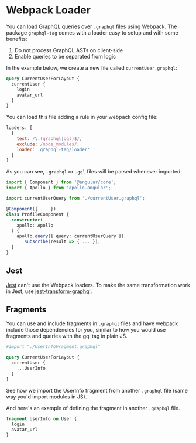 # Webpack Loader

You can load GraphQL queries over `.graphql` files using Webpack. The package `graphql-tag` comes with a loader easy to setup and with some benefits:

1. Do not process GraphQL ASTs on client-side
1. Enable queries to be separated from logic

In the example below, we create a new file called `currentUser.graphql`:

```graphql filename="currentUser.graphql"
query CurrentUserForLayout {
  currentUser {
    login
    avatar_url
  }
}
```

You can load this file adding a rule in your webpack config file:

```js
loaders: [
  {
    test: /\.(graphql|gql)$/,
    exclude: /node_modules/,
    loader: 'graphql-tag/loader'
  }
]
```

As you can see, `.graphql` or `.gql` files will be parsed whenever imported:

```ts
import { Component } from '@angular/core';
import { Apollo } from 'apollo-angular';

import currentUserQuery from './currentUser.graphql';

@Component({ ... })
class ProfileComponent {
  constructor(
    apollo: Apollo
  ) {
    apollo.query({ query: currentUserQuery })
      .subscribe(result => { ... });
  }
}
```

## Jest

[Jest](https://facebook.github.io/jest/) can't use the Webpack loaders. To make the same transformation work in Jest, use [jest-transform-graphql](https://github.com/remind101/jest-transform-graphql).

## Fragments

You can use and include fragments in `.graphql` files and have webpack include those dependencies for you, similar to how you would use fragments and queries with the gql tag in plain JS.

```graphql
#import "./UserInfoFragment.graphql"

query CurrentUserForLayout {
  currentUser {
    ...UserInfo
  }
}
```

See how we import the UserInfo fragment from another `.graphql` file (same way you'd import modules in JS).

And here's an example of defining the fragment in another `.graphql` file.

```graphql
fragment UserInfo on User {
  login
  avatar_url
}
```
